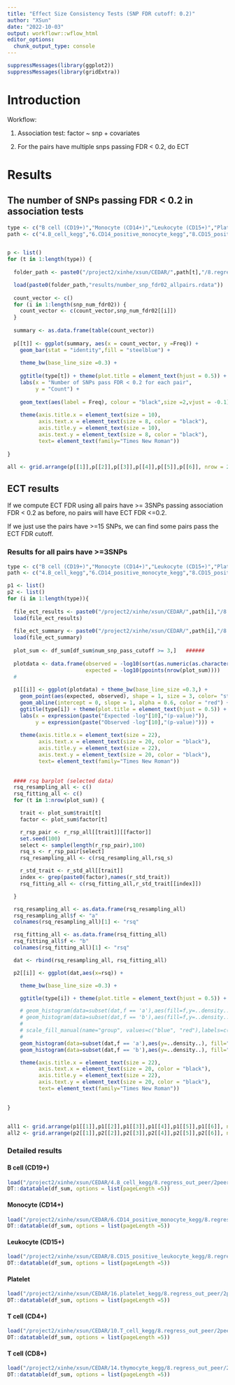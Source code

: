 ```yaml
---
title: "Effect Size Consistency Tests (SNP FDR cutoff: 0.2)"
author: "XSun"
date: "2022-10-03"
output: workflowr::wflow_html
editor_options:
  chunk_output_type: console
---
```


```r
suppressMessages(library(ggplot2))
suppressMessages(library(gridExtra))
```

# Introduction

Workflow:

1. Association test: factor ~ snp + covariates 

2. For the pairs have multiple snps passing FDR < 0.2, do ECT

# Results

## The number of SNPs passing FDR < 0.2 in association tests

```r

type <- c("B cell (CD19+)","Monocyte (CD14+)","Leukocyte (CD15+)","Platelet","T cell (CD4+)","T cell (CD8+)")
path <- c("4.B_cell_kegg","6.CD14_positive_monocyte_kegg","8.CD15_positive_leukocyte_kegg","16.platelet_kegg","10.T_cell_kegg","14.thymocyte_kegg")


p <- list()
for (t in 1:length(type)) {
  
  folder_path <- paste0("/project2/xinhe/xsun/CEDAR/",path[t],"/8.regress_out_peer/2peer/2.ECT/")

  load(paste0(folder_path,"results/number_snp_fdr02_allpairs.rdata"))
  
  count_vector <- c()
  for (i in 1:length(snp_num_fdr02)) {
    count_vector <- c(count_vector,snp_num_fdr02[[i]])
  }
  
  summary <- as.data.frame(table(count_vector))
  
  p[[t]] <- ggplot(summary, aes(x = count_vector, y =Freq)) +
    geom_bar(stat = "identity",fill = "steelblue") +
    
    theme_bw(base_line_size =0.3) +
    
    ggtitle(type[t]) + theme(plot.title = element_text(hjust = 0.5)) +
    labs(x = "Number of SNPs pass FDR < 0.2 for each pair",
         y = "Count") +
    
    geom_text(aes(label = Freq), colour = "black",size =2,vjust = -0.1) +
    
    theme(axis.title.x = element_text(size = 10),
          axis.text.x = element_text(size = 8, color = "black"),
          axis.title.y = element_text(size = 10),
          axis.text.y = element_text(size = 8, color = "black"),
          text= element_text(family="Times New Roman")) 
  
}

all <- grid.arrange(p[[1]],p[[2]],p[[3]],p[[4]],p[[5]],p[[6]], nrow = 2)


```

## ECT results

If we compute ECT FDR using all pairs have >= 3SNPs passing association FDR < 0.2 as before, no pairs will have ECT FDR <=0.2. 

If we just use the pairs have >=15 SNPs, we can find some pairs pass the ECT FDR cutoff.  

### Results for all pairs have >=3SNPs

```r


type <- c("B cell (CD19+)","Monocyte (CD14+)","Leukocyte (CD15+)","Platelet","T cell (CD4+)","T cell (CD8+)")
path <- c("4.B_cell_kegg","6.CD14_positive_monocyte_kegg","8.CD15_positive_leukocyte_kegg","16.platelet_kegg","10.T_cell_kegg","14.thymocyte_kegg")

p1 <- list()
p2 <- list()
for (i in 1:length(type)){ 
  
  file_ect_results <- paste0("/project2/xinhe/xsun/CEDAR/",path[i],"/8.regress_out_peer/2peer/2.ECT/results/ECT_results.rdata")
  load(file_ect_results)
  
  file_ect_summary <- paste0("/project2/xinhe/xsun/CEDAR/",path[i],"/8.regress_out_peer/2peer/2.ECT/results/ECT_summary_table.rdata")
  load(file_ect_summary)
  
  plot_sum <- df_sum[df_sum$num_snp_pass_cutoff >= 3,]   ######
  
  plotdata <- data.frame(observed = -log10(sort(as.numeric(as.character(plot_sum$pval_ECT)))),
                         expected = -log10(ppoints(nrow(plot_sum))))
  #  
  
  p1[[i]] <- ggplot(plotdata) + theme_bw(base_line_size =0.3,) +
    geom_point(aes(expected, observed), shape = 1, size = 3, color= "steelblue") +
    geom_abline(intercept = 0, slope = 1, alpha = 0.6, color = "red") +
    ggtitle(type[i]) + theme(plot.title = element_text(hjust = 0.5)) +
    labs(x = expression(paste("Expected -log"[10],"(p-value)")),
         y = expression(paste("Observed -log"[10],"(p-value)"))) +
    
    theme(axis.title.x = element_text(size = 22),
          axis.text.x = element_text(size = 20, color = "black"),
          axis.title.y = element_text(size = 22),
          axis.text.y = element_text(size = 20, color = "black"),
          text= element_text(family="Times New Roman")) 
  
  
  #### rsq barplot (selected data)
  rsq_resampling_all <- c()
  rsq_fitting_all <- c()
  for (t in 1:nrow(plot_sum)) {

    trait <- plot_sum$trait[t]
    factor <- plot_sum$factor[t]

    r_rsp_pair <- r_rsp_all[[trait]][[factor]]
    set.seed(100)
    select <- sample(length(r_rsp_pair),100)
    rsq_s <- r_rsp_pair[select]
    rsq_resampling_all <- c(rsq_resampling_all,rsq_s)

    r_std_trait <- r_std_all[[trait]]
    index <- grep(paste0(factor),names(r_std_trait))
    rsq_fitting_all <- c(rsq_fitting_all,r_std_trait[[index]])

  }

  rsq_resampling_all <- as.data.frame(rsq_resampling_all)
  rsq_resampling_all$f <- "a"
  colnames(rsq_resampling_all)[1] <- "rsq"

  rsq_fitting_all <- as.data.frame(rsq_fitting_all)
  rsq_fitting_all$f <- "b"
  colnames(rsq_fitting_all)[1] <- "rsq"

  dat <- rbind(rsq_resampling_all, rsq_fitting_all)

  p2[[i]] <- ggplot(dat,aes(x=rsq)) +

    theme_bw(base_line_size =0.3) +

    ggtitle(type[i]) + theme(plot.title = element_text(hjust = 0.5)) +

    # geom_histogram(data=subset(dat,f == 'a'),aes(fill=f,y=..density..), alpha = 0.2, binwidth = 0.05) +
    # geom_histogram(data=subset(dat,f == 'b'),aes(fill=f,y=..density..), alpha = 0.2, binwidth = 0.05) +
    #
    # scale_fill_manual(name="group", values=c("blue", "red"),labels=c("control","real data")) +
    #
    geom_histogram(data=subset(dat,f == 'a'),aes(y=..density..), fill="blue",alpha = 0.2, binwidth = 0.05) +
    geom_histogram(data=subset(dat,f == 'b'),aes(y=..density..), fill="red",alpha = 0.2, binwidth = 0.05) +

    theme(axis.title.x = element_text(size = 22),
          axis.text.x = element_text(size = 20, color = "black"),
          axis.title.y = element_text(size = 22),
          axis.text.y = element_text(size = 20, color = "black"),
          text= element_text(family="Times New Roman"))

  
}


all1 <- grid.arrange(p1[[1]],p1[[2]],p1[[3]],p1[[4]],p1[[5]],p1[[6]], nrow = 2)
all2 <- grid.arrange(p2[[1]],p2[[2]],p2[[3]],p2[[4]],p2[[5]],p2[[6]], nrow = 2)
```

<!-- ### Results for all pairs have >=15SNPs -->

<!-- ```{r echo=FALSE, message=FALSE, warning=FALSE, paged.print=FALSE,fig.height=10, fig.width=15} -->


<!-- type <- c("B cell (CD19+)","Monocyte (CD14+)","Leukocyte (CD15+)","Platelet","T cell (CD4+)","T cell (CD8+)") -->
<!-- path <- c("4.B_cell_kegg","6.CD14_positive_monocyte_kegg","8.CD15_positive_leukocyte_kegg","16.platelet_kegg","10.T_cell_kegg","14.thymocyte_kegg") -->

<!-- p1 <- list() -->
<!-- p2 <- list() -->
<!-- for (i in 1:length(type)){  -->

<!--   file_ect_results <- paste0("/project2/xinhe/xsun/CEDAR/",path[i],"/8.regress_out_peer/2peer/2.ECT/results/ECT_results.rdata") -->
<!--   load(file_ect_results) -->

<!--   file_ect_summary <- paste0("/project2/xinhe/xsun/CEDAR/",path[i],"/8.regress_out_peer/2peer/2.ECT/results/ECT_summary_table.rdata") -->
<!--   load(file_ect_summary) -->

<!--   plot_sum <- df_sum[df_sum$num_snp_pass_cutoff >= 15,]   ###### -->

<!--   plotdata <- data.frame(observed = -log10(sort(as.numeric(as.character(plot_sum$pval_ECT)))), -->
<!--                          expected = -log10(ppoints(nrow(plot_sum)))) -->
<!--   #   -->

<!--   p1[[i]] <- ggplot(plotdata) + theme_bw(base_line_size =0.3,) + -->
<!--     geom_point(aes(expected, observed), shape = 1, size = 3, color= "steelblue") + -->
<!--     geom_abline(intercept = 0, slope = 1, alpha = 0.6, color = "red") + -->
<!--     ggtitle(type[i]) + theme(plot.title = element_text(hjust = 0.5)) + -->
<!--     labs(x = expression(paste("Expected -log"[10],"(p-value)")), -->
<!--          y = expression(paste("Observed -log"[10],"(p-value)"))) + -->

<!--     theme(axis.title.x = element_text(size = 22), -->
<!--           axis.text.x = element_text(size = 20, color = "black"), -->
<!--           axis.title.y = element_text(size = 22), -->
<!--           axis.text.y = element_text(size = 20, color = "black"), -->
<!--           text= element_text(family="Times New Roman"))  -->


<!--   #### rsq barplot (selected data) -->
<!--   rsq_resampling_all <- c() -->
<!--   rsq_fitting_all <- c() -->
<!--   for (t in 1:nrow(plot_sum)) { -->

<!--     trait <- plot_sum$trait[t] -->
<!--     factor <- plot_sum$factor[t] -->

<!--     r_rsp_pair <- r_rsp_all[[trait]][[factor]] -->
<!--     set.seed(100) -->
<!--     select <- sample(length(r_rsp_pair),100) -->
<!--     rsq_s <- r_rsp_pair[select] -->
<!--     rsq_resampling_all <- c(rsq_resampling_all,rsq_s) -->

<!--     r_std_trait <- r_std_all[[trait]] -->
<!--     index <- grep(paste0(factor),names(r_std_trait)) -->
<!--     rsq_fitting_all <- c(rsq_fitting_all,r_std_trait[[index]]) -->

<!--   } -->

<!--   rsq_resampling_all <- as.data.frame(rsq_resampling_all) -->
<!--   rsq_resampling_all$f <- "a" -->
<!--   colnames(rsq_resampling_all)[1] <- "rsq" -->

<!--   rsq_fitting_all <- as.data.frame(rsq_fitting_all) -->
<!--   rsq_fitting_all$f <- "b" -->
<!--   colnames(rsq_fitting_all)[1] <- "rsq" -->

<!--   dat <- rbind(rsq_resampling_all, rsq_fitting_all) -->

<!--   p2[[i]] <- ggplot(dat,aes(x=rsq)) +  -->

<!--     theme_bw(base_line_size =0.3) + -->

<!--     ggtitle(type[i]) + theme(plot.title = element_text(hjust = 0.5)) + -->

<!--     # geom_histogram(data=subset(dat,f == 'a'),aes(fill=f,y=..density..), alpha = 0.2, binwidth = 0.05) + -->
<!--     # geom_histogram(data=subset(dat,f == 'b'),aes(fill=f,y=..density..), alpha = 0.2, binwidth = 0.05) + -->
<!--     #  -->
<!--     # scale_fill_manual(name="group", values=c("blue", "red"),labels=c("control","real data")) + -->
<!--     #  -->
<!--     geom_histogram(data=subset(dat,f == 'a'),aes(y=..density..), fill="blue",alpha = 0.2, binwidth = 0.05) + -->
<!--     geom_histogram(data=subset(dat,f == 'b'),aes(y=..density..), fill="red",alpha = 0.2, binwidth = 0.05) + -->

<!--     theme(axis.title.x = element_text(size = 22), -->
<!--           axis.text.x = element_text(size = 20, color = "black"), -->
<!--           axis.title.y = element_text(size = 22), -->
<!--           axis.text.y = element_text(size = 20, color = "black"), -->
<!--           text= element_text(family="Times New Roman")) -->


<!-- } -->


<!-- all1 <- grid.arrange(p1[[1]],p1[[2]],p1[[3]],p1[[4]],p1[[5]],p1[[6]], nrow = 2) -->
<!-- all2 <- grid.arrange(p2[[1]],p2[[2]],p2[[3]],p2[[4]],p2[[5]],p2[[6]], nrow = 2) -->
<!-- ``` -->

### Detailed results 

#### B cell (CD19+)

```r
load("/project2/xinhe/xsun/CEDAR/4.B_cell_kegg/8.regress_out_peer/2peer/2.ECT/results/ECT_summary_table.rdata")
DT::datatable(df_sum, options = list(pageLength =5))
```


<!-- Effect size plot for mTOR signaling pathway (pwy142_pc3) - plt -->

<!-- ```{r echo=FALSE, message=FALSE, warning=FALSE, paged.print=FALSE,fig.height=5, fig.width=5} -->

<!-- load("/project2/xinhe/xsun/CEDAR/4.B_cell_kegg/8.regress_out_peer/2peer/2.ECT/results/assoc_results_harmo_2snps.rdata") -->
<!-- trait <- "plt" -->
<!-- factor <- "pwy142_pc3" -->
<!-- fdr_cutoff <- 0.2 -->
<!-- dat <- assoc_harmo_all[[trait]][[factor]] -->
<!-- snp_select <- dat[dat$fdr < fdr_cutoff,] -->

<!-- fit <- lm(snp_select$beta.outcome ~ 0 + snp_select$beta.exposure) -->

<!-- eff <- ggplot(snp_select, aes(x=beta.exposure, y=beta.outcome, color=chr)) + -->

<!--   geom_point() +  -->

<!--   geom_errorbar(aes(ymin=beta.outcome-se.outcome, ymax=beta.outcome+se.outcome, color=chr), width=0.01 ,alpha=0.6) + -->

<!--   theme_bw(base_line_size =0.3) + -->

<!--   theme(axis.title.x = element_text(size = 12), -->
<!--         axis.text.x = element_text(size = 10, color = "black"), -->
<!--         axis.title.y = element_text(size = 12), -->
<!--         axis.text.y = element_text(size = 10, color = "black"), -->
<!--         text= element_text(family="Times New Roman")) +  -->

<!--   geom_smooth(method = lm, se = F, color = "grey", size = 0.5) + -->

<!--   geom_label(aes(x = -0.7, y = -0.03), hjust = 0,  -->
<!--              label = paste("rsq = ",signif(summary(fit)$r.squared, 3), -->

<!--                            " \nECT p-value =0.0011"), -->
<!--                                    #" \np-value =",signif(summary(fit)$coef[1,4], 3)), -->
<!--              color = "black", -->
<!--              family = "Times New Roman", -->
<!--              size = 3, -->
<!--              label.size = NA, -->
<!--              alpha = 0) -->
<!-- eff -->
<!-- ``` -->


#### Monocyte (CD14+)

```r
load("/project2/xinhe/xsun/CEDAR/6.CD14_positive_monocyte_kegg/8.regress_out_peer/2peer/2.ECT/results/ECT_summary_table.rdata")
DT::datatable(df_sum, options = list(pageLength =5))
```

<!-- Compute ECT FDR only for pairs have >=15 SNPs -->

<!-- ```{r echo=FALSE, message=FALSE, warning=FALSE} -->
<!-- df_sum_15 <- df_sum[df_sum$num_snp_pass_cutoff >= 15,] -->
<!-- df_sum_15$ECT_fdr_15snp <- p.adjust(df_sum_15$pval_ECT, method = "fdr") -->
<!-- DT::datatable(df_sum_15, options = list(pageLength =5)) -->
<!-- ``` -->
<!-- Effect size plot for NF-kappa B signaling pathway (pwy121_pc3) - EUR.UC -->

<!-- ```{r echo=FALSE, message=FALSE, warning=FALSE, paged.print=FALSE,fig.height=5, fig.width=5} -->

<!-- load("/project2/xinhe/xsun/CEDAR/6.CD14_positive_monocyte_kegg/8.regress_out_peer/2peer/2.ECT/results/assoc_results_harmo_2snps.rdata") -->
<!-- trait <- "EUR.UC" -->
<!-- factor <- "pwy121_pc3" -->
<!-- fdr_cutoff <- 0.2 -->
<!-- dat <- assoc_harmo_all[[trait]][[factor]] -->
<!-- snp_select <- dat[dat$fdr < fdr_cutoff,] -->

<!-- fit <- lm(snp_select$beta.outcome ~ 0 + snp_select$beta.exposure) -->

<!-- eff <- ggplot(snp_select, aes(x=beta.exposure, y=beta.outcome, color=chr)) + -->

<!--   geom_point() +  -->

<!--   geom_errorbar(aes(ymin=beta.outcome-se.outcome, ymax=beta.outcome+se.outcome, color=chr), width=0.01 ,alpha=0.6) + -->

<!--   theme_bw(base_line_size =0.3) + -->

<!--   theme(axis.title.x = element_text(size = 12), -->
<!--         axis.text.x = element_text(size = 10, color = "black"), -->
<!--         axis.title.y = element_text(size = 12), -->
<!--         axis.text.y = element_text(size = 10, color = "black"), -->
<!--         text= element_text(family="Times New Roman")) +  -->

<!--   geom_smooth(method = lm, se = F, color = "grey", size = 0.5) + -->

<!--   geom_label(aes(x = -0.25, y = 0.3), hjust = 0,  -->
<!--              label = paste("rsq = ",signif(summary(fit)$r.squared, 3), -->

<!--                            " \nECT p-value =0.0010"), -->
<!--                                    #" \np-value =",signif(summary(fit)$coef[1,4], 3)), -->
<!--              color = "black", -->
<!--              family = "Times New Roman", -->
<!--              size = 3, -->
<!--              label.size = NA, -->
<!--              alpha = 0) -->
<!-- eff -->
<!-- ``` -->



#### Leukocyte (CD15+)

```r
load("/project2/xinhe/xsun/CEDAR/8.CD15_positive_leukocyte_kegg/8.regress_out_peer/2peer/2.ECT/results/ECT_summary_table.rdata")
DT::datatable(df_sum, options = list(pageLength =5))
```

<!-- Compute ECT FDR only for pairs have >=15 SNPs -->

<!-- ```{r echo=FALSE, message=FALSE, warning=FALSE} -->
<!-- df_sum_15 <- df_sum[df_sum$num_snp_pass_cutoff >= 15,] -->
<!-- df_sum_15$ECT_fdr_15snp <- p.adjust(df_sum_15$pval_ECT, method = "fdr") -->
<!-- DT::datatable(df_sum_15, options = list(pageLength =5)) -->
<!-- ``` -->

#### Platelet

```r
load("/project2/xinhe/xsun/CEDAR/16.platelet_kegg/8.regress_out_peer/2peer/2.ECT/results/ECT_summary_table.rdata")
DT::datatable(df_sum, options = list(pageLength =5))
```

<!-- Compute ECT FDR only for pairs have >=15 SNPs -->

<!-- ```{r echo=FALSE, message=FALSE, warning=FALSE} -->
<!-- df_sum_15 <- df_sum[df_sum$num_snp_pass_cutoff >= 15,] -->
<!-- df_sum_15$ECT_fdr_15snp <- p.adjust(df_sum_15$pval_ECT, method = "fdr") -->
<!-- DT::datatable(df_sum_15, options = list(pageLength =5)) -->
<!-- ``` -->

<!-- Effect size plot for mTOR signaling pathway (pwy142_pc1) - ret -->

<!-- ```{r echo=FALSE, message=FALSE, warning=FALSE, paged.print=FALSE,fig.height=5, fig.width=5} -->

<!-- load("/project2/xinhe/xsun/CEDAR/16.platelet_kegg/8.regress_out_peer/2peer/2.ECT/results/assoc_results_harmo_2snps.rdata") -->
<!-- trait <- "ret" -->
<!-- factor <- "pwy142_pc1" -->
<!-- fdr_cutoff <- 0.2 -->
<!-- dat <- assoc_harmo_all[[trait]][[factor]] -->
<!-- snp_select <- dat[dat$fdr < fdr_cutoff,] -->

<!-- fit <- lm(snp_select$beta.outcome ~ 0 + snp_select$beta.exposure) -->

<!-- eff <- ggplot(snp_select, aes(x=beta.exposure, y=beta.outcome, color=chr)) + -->

<!--   geom_point() +  -->

<!--   geom_errorbar(aes(ymin=beta.outcome-se.outcome, ymax=beta.outcome+se.outcome, color=chr), width=0.01 ,alpha=0.6) + -->

<!--   theme_bw(base_line_size =0.3) + -->

<!--   theme(axis.title.x = element_text(size = 12), -->
<!--         axis.text.x = element_text(size = 10, color = "black"), -->
<!--         axis.title.y = element_text(size = 12), -->
<!--         axis.text.y = element_text(size = 10, color = "black"), -->
<!--         text= element_text(family="Times New Roman")) +  -->

<!--   geom_smooth(method = lm, se = F, color = "grey", size = 0.5) + -->

<!--   geom_label(aes(x = 0, y = 0.1), hjust = 0,  -->
<!--              label = paste("rsq = ",signif(summary(fit)$r.squared, 3), -->

<!--                            " \nECT p-value =0.0027"), -->
<!--                                    #" \np-value =",signif(summary(fit)$coef[1,4], 3)), -->
<!--              color = "black", -->
<!--              family = "Times New Roman", -->
<!--              size = 3, -->
<!--              label.size = NA, -->
<!--              alpha = 0) -->
<!-- eff -->

<!-- ``` -->



#### T cell (CD4+)

```r
load("/project2/xinhe/xsun/CEDAR/10.T_cell_kegg/8.regress_out_peer/2peer/2.ECT/results/ECT_summary_table.rdata")
DT::datatable(df_sum, options = list(pageLength =5))
```

<!-- Compute ECT FDR only for pairs have >=15 SNPs -->

<!-- ```{r echo=FALSE, message=FALSE, warning=FALSE} -->
<!-- df_sum_15 <- df_sum[df_sum$num_snp_pass_cutoff >= 15,] -->
<!-- df_sum_15$ECT_fdr_15snp <- p.adjust(df_sum_15$pval_ECT, method = "fdr") -->
<!-- DT::datatable(df_sum_15, options = list(pageLength =5)) -->
<!-- ``` -->


#### T cell (CD8+)

```r
load("/project2/xinhe/xsun/CEDAR/14.thymocyte_kegg/8.regress_out_peer/2peer/2.ECT/results/ECT_summary_table.rdata")
DT::datatable(df_sum, options = list(pageLength =5))
```

<!-- Compute ECT FDR only for pairs have >=15 SNPs -->

<!-- ```{r echo=FALSE, message=FALSE, warning=FALSE} -->
<!-- df_sum_15 <- df_sum[df_sum$num_snp_pass_cutoff >= 15,] -->
<!-- df_sum_15$ECT_fdr_15snp <- p.adjust(df_sum_15$pval_ECT, method = "fdr") -->
<!-- DT::datatable(df_sum_15, options = list(pageLength =5)) -->
<!-- ``` -->

